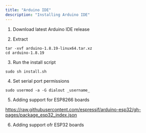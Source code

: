 ```yaml
---
title: "Arduino IDE"
description: "Installing Arduino IDE"
---
```


1. Download latest Arduino IDE release

2. Extract

```
tar -xvf arduino-1.8.19-linux64.tar.xz
cd arduino-1.8.19
```

3. Run the install script

```
sudo sh install.sh
```

4. Set serial port permissions

```
sudo usermod -a -G dialout _username_
```

5. Adding support for ESP8266 boards

https://raw.githubusercontent.com/espressif/arduino-esp32/gh-pages/package_esp32_index.json

6. Adding support ofr ESP32 boards
